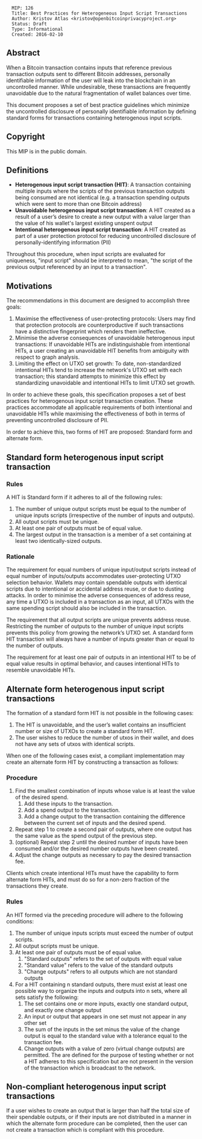<pre>
  MIP: 126
  Title: Best Practices for Heterogeneous Input Script Transactions
  Author: Kristov Atlas <kristov@openbitcoinprivacyproject.org>
  Status: Draft
  Type: Informational
  Created: 2016-02-10
</pre>

==Abstract==

When a Bitcoin transaction contains inputs that reference previous transaction outputs sent to different Bitcoin addresses, personally identifiable information of the user will leak into the blockchain in an uncontrolled manner. While undesirable, these transactions are frequently unavoidable due to the natural fragmentation of wallet balances over time.

This document proposes a set of best practice guidelines which minimize the uncontrolled disclosure of personally identifiable information by defining standard forms for transactions containing heterogenous input scripts.

==Copyright==

This MIP is in the public domain.

==Definitions==

* '''Heterogenous input script transaction (HIT)''': A transaction containing multiple inputs where the scripts of the previous transaction outputs being consumed are not identical (e.g. a transaction spending outputs which were sent to more than one Bitcoin address)
* '''Unavoidable heterogenous input script transaction''': A HIT created as a result of a user’s desire to create a new output with a value larger than the value of his wallet's largest existing unspent output
* '''Intentional heterogenous input script transaction''': A HIT created as part of a user protection protocol for reducing uncontrolled disclosure of personally-identifying information (PII)

Throughout this procedure, when input scripts are evaluated for uniqueness, "input script" should be interpreted to mean, "the script of the previous output referenced by an input to a transaction".

==Motivations==

The recommendations in this document are designed to accomplish three goals:

# Maximise the effectiveness of user-protecting protocols: Users may find that protection protocols are counterproductive if such transactions have a distinctive fingerprint which renders them ineffective.
# Minimise the adverse consequences of unavoidable heterogenous input transactions: If unavoidable HITs are indistinguishable from intentional HITs, a user creating an unavoidable HIT benefits from ambiguity with respect to graph analysis.
# Limiting the effect on UTXO set growth: To date, non-standardized intentional HITs tend to increase the network's UTXO set with each transaction; this standard attempts to minimize this effect by standardizing unavoidable and intentional HITs to limit UTXO set growth.

In order to achieve these goals, this specification proposes a set of best practices for heterogenous input script transaction creation. These practices accommodate all applicable requirements of both intentional and unavoidable HITs while maximising the effectiveness of both in terms of preventing uncontrolled disclosure of PII.

In order to achieve this, two forms of HIT are proposed: Standard form and alternate form.

==Standard form heterogenous input script transaction==

===Rules===

A HIT is Standard form if it adheres to all of the following rules:

# The number of unique output scripts must be equal to the number of unique inputs scripts (irrespective of the number of inputs and outputs).
# All output scripts must be unique.
# At least one pair of outputs must be of equal value.
# The largest output in the transaction is a member of a set containing at least two identically-sized outputs.

===Rationale===

The requirement for equal numbers of unique input/output scripts instead of equal number of inputs/outputs accommodates user-protecting UTXO selection behavior. Wallets may contain spendable outputs with identical scripts due to intentional or accidental address reuse, or due to dusting attacks. In order to minimise the adverse consequences of address reuse, any time a UTXO is included in a transaction as an input, all UTXOs with the same spending script should also be included in the transaction.

The requirement that all output scripts are unique prevents address reuse. Restricting the number of outputs to the number of unique input scripts prevents this policy from growing the network’s UTXO set. A standard form HIT transaction will always have a number of inputs greater than or equal to the number of outputs.

The requirement for at least one pair of outputs in an intentional HIT to be of equal value results in optimal behavior, and causes intentional HITs to resemble unavoidable HITs.

==Alternate form heterogenous input script transactions==

The formation of a standard form HIT is not possible in the following cases:

# The HIT is unavoidable, and the user’s wallet contains an insufficient number or size of UTXOs to create a standard form HIT.
# The user wishes to reduce the number of utxos in their wallet, and does not have any sets of utxos with identical scripts.

When one of the following cases exist, a compliant implementation may create an alternate form HIT by constructing a transaction as follows:

===Procedure===

# Find the smallest combination of inputs whose value is at least the value of the desired spend.
## Add these inputs to the transaction.
## Add a spend output to the transaction.
## Add a change output to the transaction containing the difference between the current set of inputs and the desired spend.
# Repeat step 1 to create a second pair of outputs, where one output has the same value as the spend output of the previous step.
# (optional) Repeat step 2 until the desired number of inputs have been consumed and/or the desired number outputs have been created.
# Adjust the change outputs as necessary to pay the desired transaction fee.

Clients which create intentional HITs must have the capability to form alternate form HITs, and must do so for a non-zero fraction of the transactions they create.

===Rules===

An HIT formed via the preceding procedure will adhere to the following conditions:

# The number of unique inputs scripts must exceed the number of output scripts.
# All output scripts must be unique.
# At least one pair of outputs must be of equal value.
## "Standard outputs" refers to the set of outputs with equal value
## "Standard value" refers to the value of the standard outputs
## "Change outputs" refers to all outputs which are not standard outputs
# For a HIT containing n standard outputs, there must exist at least one possible way to organize the inputs and outputs into n sets, where all sets satisfy the following:
## The set contains one or more inputs, exactly one standard output, and exactly one change output
## An input or output that appears in one set must not appear in any other set
## The sum of the inputs in the set minus the value of the change output is equal to the standard value with a tolerance equal to the transaction fee.
## Change outputs with a value of zero (virtual change outputs) are permitted. The are defined for the purpose of testing whether or not a HIT adheres to this specification but are not present in the version of the transaction which is broadcast to the network.

==Non-compliant heterogenous input script transactions==

If a user wishes to create an output that is larger than half the total size of their spendable outputs, or if their inputs are not distributed in a manner in which the alternate form procedure can be completed, then the user can not create a transaction which is compliant with this procedure.
